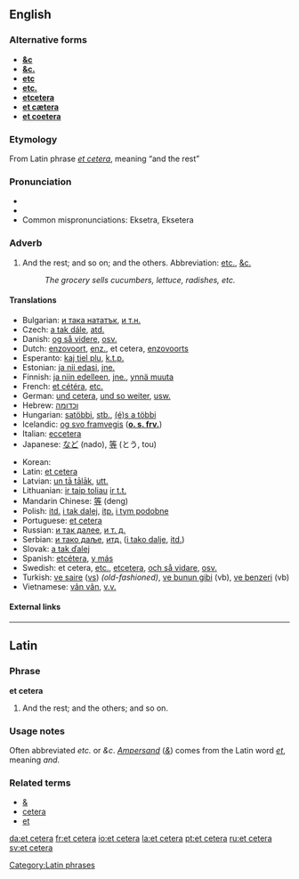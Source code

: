 ==English==

===Alternative forms===
*'''[[&c]]''' {{italbrac|archaic}}
*'''[[&c.]]''' {{italbrac|archaic}}
*'''[[etc]]'''
*'''[[etc.]]'''
*'''[[etcetera]]'''
*'''[[et cætera]]'''
*'''[[et coetera]]'''

===Etymology===
From Latin phrase ''[[#Latin|et cetera]]'', meaning “and the rest”

===Pronunciation===
*{{IPA|/ˌɛt ˈsɛtərə/}}
*{{audio|en-us-etc.ogg|Audio (US)}}
*Common mispronunciations: Eksetra, Eksetera

===Adverb===
{{en-adv|-}}

# And the rest; and so on; and the others. Abbreviation: [[etc.]], [[&c.]]
#: ''The grocery sells cucumbers, lettuce, radishes, etc.''

====Translations====
{{trans-top|and so on}}
*Bulgarian: [[и така нататък]], [[и т.н.]]
*Czech: [[a tak dále]], [[atd.]]
*Danish: [[og så videre]], [[osv.]]
*Dutch: [[enzovoort]], [[enz.]], et cetera, [[enzovoorts]]
*Esperanto: [[kaj tiel plu]], [[k.t.p.]]
*Estonian: [[ja nii edasi]], [[jne.]]
*Finnish: [[ja niin edelleen]], [[jne.]], [[ynnä muuta]]
*French: [[et cétéra]], [[etc.]]
*German: [[und cetera]], [[und so weiter]], [[usw.]]
*Hebrew: [[וכדומה]]
*Hungarian: [[satöbbi]], [[stb.]], [[(é)s a többi]]
*Icelandic: [[og svo framvegis]] ('''[[o. s. frv.]]''')
*Italian: [[eccetera]]
*Japanese: [[など]] (nado), [[等]] (とう, tou)
{{trans-mid}}
*Korean: {{ko-inline|기타|gita}}
*Latin: [[et cetera]]
*Latvian: [[un tā tālāk]], [[utt.]]
*Lithuanian: [[ir taip toliau]] [[ir t.t.]]
*Mandarin Chinese: [[等]] (deng)
*Polish: [[itd.]] [[i tak dalej]], [[itp.]] [[i tym podobne]]
*Portuguese: [[et cetera]]
*Russian: [[и так далее]], [[и т. д.]]
*Serbian: [[и тако даље]], [[итд.]] ([[i tako dalje]], [[itd.]])
*Slovak: [[a tak ďalej]]
*Spanish: [[etcétera]], [[y más]]
*Swedish: et cetera, [[etc.]], [[etcetera]], [[och så vidare]], [[osv.]]
*Turkish: [[ve saire]] ([[vs]]) ''(old-fashioned)'', [[ve bunun gibi]] (vb), [[ve benzeri]] (vb)
*Vietnamese: [[vân vân]], [[v.v.]]
{{trans-bottom}}

====External links====
{{pedia}}

----

==Latin==

===Phrase===
'''et cetera'''

# And the rest; and the others; and so on.

===Usage notes===
Often abbreviated ''etc.'' or ''&c''. ''[[Ampersand]]'' (''[[&]]'') comes from the Latin word ''[[et#Latin|et]]'', meaning ''and''.

===Related terms===
*[[&]]
*[[cetera]]
*[[et]]

[[Category:Latin phrases]]

[[da:et cetera]]
[[fr:et cetera]]
[[io:et cetera]]
[[la:et cetera]]
[[pt:et cetera]]
[[ru:et cetera]]
[[sv:et cetera]]